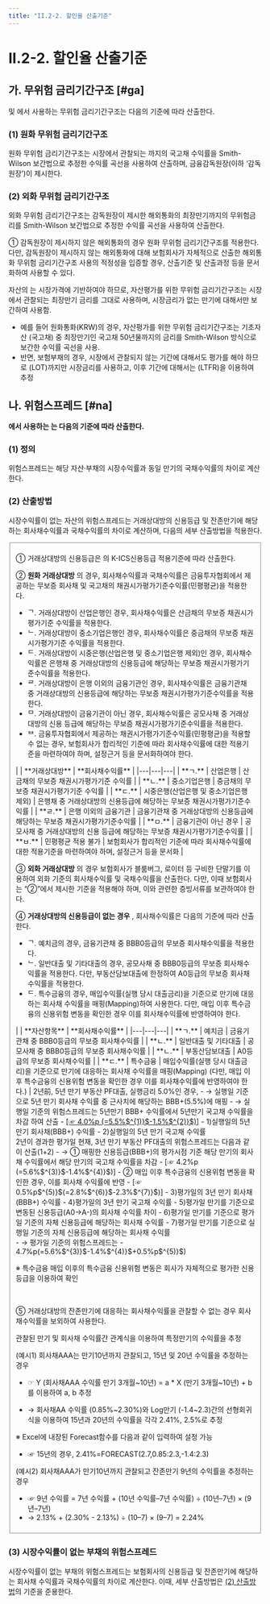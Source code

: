 ```yaml
---
title: "II.2-2. 할인율 산출기준"
---
```

# II.2-2. 할인율 산출기준

## 가. 무위험 금리기간구조 [#ga]
<OverlayDemo id="223_가" /><OverlayDemo id="223_다" /><OverlayDemo id="224_가" />및<OverlayDemo id="224_나" /> 에서 사용하는 무위험 금리기간구조는 다음의 기준에 따라 산출한다.


### (1) 원화 무위험 금리기간구조
원화 무위험 금리기간구조는 시장에서 관찰되는 <OverlayDemo id="최장만기" />까지의 국고채 수익률을 Smith-Wilson 보간법으로 추정한 수익률 곡선을 사용하여 산출하며, 금융감독원장(이하 ‘감독원장’)이 제시한다.

### (2) 외화 무위험 금리기간구조
외화 무위험 금리기간구조는 감독원장이 제시한 해외통화의 최장만기까지의 무위험금리를 Smith-Wilson 보간법으로 추정한 수익률 곡선을 사용하여 산출한다.

① 감독원장이 제시하지 않은 해외통화의 경우 원화 무위험 금리기간구조를 적용한다. 다만, 감독원장이 제시하지 않는 해외통화에 대해 보험회사가 자체적으로 산출한 해외통화 무위험 금리기간구조 사용의 적정성을 입증할 경우, 산출기준 및 산출과정 등을 문서화하여 사용할 수 있다.

<Accordion multiple activeIndex={[]}>
<AccordionTab header="자산평가를 위한 무위험 금리기간구조">

자산의 <OverlayDemo id="공정가치" />는 시장가격에 기반하여야 하므로, 자산평가를 위한 무위험 금리기간구조는 시장에서 관찰되는 최장만기 금리를 그대로 사용하며, 시장금리가 없는 만기에 대해서만 보간하여 사용함.
- 예를 들어 원화통화(KRW)의 경우, 자산평가를 위한 무위험 금리기간구조는 기초자산 (국고채) 중 최장만기인 국고채 50년물까지의 금리를 Smith-Wilson 방식으로 보간한 수익률 곡선을 사용.
- 반면, 보험부채의 경우, 시장에서 관찰되지 않는 기간에 대해서도 평가를 해야 하므로 <OverlayDemo id="최종관찰만기" />(LOT)까지만 시장금리를 사용하고, 이후 기간에 대해서는 <OverlayDemo id="장기선도금리" />(LTFR)을 이용하여 추정

</AccordionTab>
</Accordion>


## 나. 위험스프레드 [#na]
<OverlayDemo id="223_가" /><OverlayDemo id="223_다" /><OverlayDemo id="224_가" /> **에서 사용하는 <OverlayDemo id="위험스프레드"/>는 다음의 기준에 따라 산출한다.**

### (1) 정의
위험스프레드는 해당 자산·부채의 시장수익률과 동일 만기의 국채수익률의 차이로 계산한다.

### (2) 산출방법
시장수익률이 없는 자산의 위험스프레드는 거래상대방의 신용등급 및 잔존만기에 해당하는 회사채수익률과 국채수익률의 차이로 계산하며, 다음의 세부 산출방법을 적용한다.

<Fieldset legend = "위험스프레드 세부 산출방법" toggleable>

① 거래상대방의 신용등급은 <OverlayDemo id="452_나" />의 K-ICS신용등급 적용기준에 따라 산출한다.

② **원화 거래상대방** 의 경우, 회사채수익률과 국채수익률은 금융투자협회에서 제공하는 무보증 회사채 및 국고채의 채권시가평가기준수익률(민평평균)을 적용한다.

- ᄀ. 거래상대방이 산업은행인 경우, 회사채수익률은 산금채의 무보증 채권시가평가기준 수익률을 적용한다.
- ᄂ. 거래상대방이 중소기업은행인 경우, 회사채수익률은 중금채의 무보증 채권시가평가기준 수익률을 적용한다.
- ᄃ. 거래상대방이 시중은행(산업은행 및 중소기업은행 제외)인 경우, 회사채수익률은 은행채 중 거래상대방의 신용등급에 해당하는 무보증 채권시가평가기준수익률을 적용한다.
- ᄅ. 거래상대방이 은행 이외의 금융기관인 경우, 회사채수익률은 금융기관채 중 거래상대방의 신용등급에 해당하는 무보증 채권시가평가기준수익률을 적용한다.
- ᄆ. 거래상대방이 금융기관이 아닌 경우, 회사채수익률은 공모사채 중 거래상대방의 신용 등급에 해당하는 무보증 채권시가평가기준수익률을 적용한다.
- ᄇ. 금융투자협회에서 제공하는 채권시가평가기준수익률(민평평균)을 적용할 수 없는 경우, 보험회사가 합리적인 기준에 따라 회사채수익률에 대한 적용기준을 마련하여야 하며, 설정근거 등을 문서화하여야 한다.

<Accordion  activeIndex={[]}>
<AccordionTab header="원화 거래상대방">

<SubText>
|  | **거래상대방** | **회사채수익률** |
|---|---|---|
| **ㄱ.** | 산업은행 |  산금채의 무보증 채권시가평가기준 수익률 |
| **ㄴ.** | 중소기업은행 | 중금채의 무보증 채권시가평가기준 수익률 |
| **ㄷ.** | 시중은행(산업은행 및 중소기업은행 제외) | 은행채 중 거래상대방의 신용등급에 해당하는 무보증 채권시가평가기준수익률 |
| **ㄹ.** | 은행 이외의 금융기관 | 금융기관채 중 거래상대방의 신용등급에 해당하는 무보증 채권시가평가기준수익률 |
| **ㅁ.** | 금융기관이 아닌 경우 | 공모사채 중 거래상대방의 신용 등급에 해당하는 무보증 채권시가평가기준수익률 |
| **ㅂ.** | 민평평균 적용 불가 | 보험회사가 합리적인 기준에 따라 회사채수익률에 대한 적용기준을 마련하여야 하며, 설정근거 등을 문서화 |
</SubText>


</AccordionTab>
<AccordionTab header="위험스프레드 산출 예시">

<CenterImg src ="/kics/222_1.png" caption="채권시가평가기준수익률(민평평균, 금융투자협회) 21.12.31기준" />

<CenterImg src ="/kics/222_2.png" caption="위험스프레드(회사채수익률-국채수익률) 산출 예시" />
</AccordionTab>
</Accordion>

③ **외화 거래상대방** 의 경우 보험회사가 블룸버그, 로이터 등 구비한 단말기를 이용하여 외화 기준의 회사채수익률 및 국채수익률을 산출한다. 다만, 이때 보험회사는 “②”에서 제시한 기준을 적용해야 하며, 이와 관련한 증빙서류를 보관하여야 한다.

④ **거래상대방의 신용등급이 없는 경우** , 회사채수익률은 다음의 기준에 따라 산출한다.
- ᄀ. 예치금의 경우, 금융기관채 중 BBB0등급의 무보증 회사채수익률을 적용한다.
- ᄂ. 일반대출 및 기타대출의 경우, 공모사채 중 BBB0등급의 무보증 회사채수익률을 적용한다. 다만, 부동산담보대출에 한정하여 A0등급의 무보증 회사채수익률을 적용한다.
- ᄃ. 특수금융의 경우, 매입수익률(실행 당시 대출금리)을 기준으로 만기에 대응하는 회사채 수익률을 매핑(Mapping)하여 사용한다. 다만, 매입 이후 특수금융의 신용위험 변동을 확인한 경우 이를 회사채수익률에 반영하여야 한다.

<Accordion activeIndex={[]}>
<AccordionTab header="외화 거래상대방의 신용등급이 없는 경우">
<SubText>
|  | **자산항목** | **회사채수익률** |
|---|---|---|
| **ㄱ.** | 예치금 | 금융기관채 중 BBB0등급의 무보증 회사채수익률 |
| **ㄴ.** | 일반대출 및 기타대출 | 공모사채 중 BBB0등급의 무보증 회사채수익률 |
| **ㄴ.** | 부동산담보대출 | A0등급의 무보증 회사채수익률 |
| **ㄷ.** | 특수금융 | 매입수익률(실행 당시 대출금리)을 기준으로 만기에 대응하는 회사채 수익률을 매핑(Mapping) <SubText>(다만, 매입 이후 특수금융의 신용위험 변동을 확인한 경우 이를 회사채수익률에 반영하여야 한다.)</SubText>  |
</SubText>

</AccordionTab>
<AccordionTab header="매입수익률 매핑 예시">
 2년前, 5년 만기 부동산 PF대출, 실행금리 5.0%인 경우,
- → 실행일 기준으로 5년 만기 회사채 수익률 중 근사치에 해당하는 BBB+(5.5%)에 매핑
- → 실행일 기준의 위험스프레드는 5년만기 BBB+ 수익률에서 5년만기 국고채 수익률을 차감 하여 산출
- <u>[☞ 4.0%p (=5.5%$^{1)}$-1.5%$^{2)}$)]</u>
<SubText>
- 1)실행일의 5년 만기 회사채(BBB+) 수익률
- 2)실행일의 5년 만기 국고채 수익률
</SubText>
<br/>
2년이 경과한 평가일 현재, 3년 만기 부동산 PF대출의 위험스프레드는 다음과 같이 산출(1+2)
- → ① 매핑한 신용등급(BBB+)의 평가시점 기준 해당 만기의 회사채 수익률에서 해당 만기의 국고채 수익률을 차감
- [☞ 4.2%p (=5.6%$^{3)}$-1.4%$^{4)}$)]
- ② 매입 이후 특수금융의 신용위험 변동을 확인한 경우, 이를 회사채 수익률에 반영
- [☞ 0.5%p$^{5)}$(=2.8%$^{6)}$-2.3%$^{7)}$)]
<SubText>
- 3)평가일의 3년 만기 회사채(BBB+) 수익률
- 4)평가일의 3년 만기 국고채 수익률
- 5)평가일 만기를 기준으로 변동된 신용등급(A0→A-)의 회사채 수익률 차이
- 6)평가일 만기를 기준으로 평가일 기준의 자체 신용등급에 해당하는 회사채 수익률
- 7)평가일 만기를 기준으로 실행일 기준의 자체 신용등급에 해당하는 회사채 수익률
</SubText>
<br/>
- → 평가일 기준의 위험스프레드는
- 4.7%p(=5.6%$^{3)}$-1.4%$^{4)}$+0.5%p$^{5)}$)

<CenterImg src ="/kics/222_3.png" />

※ 특수금융 매입 이후의 특수금융 신용위험 변동은 회사가 자체적으로 평가한 신용등급을 이용하여 확인
</AccordionTab>
</Accordion>

<br/>

⑤ 거래상대방의 잔존만기에 대응하는 회사채수익률을 관찰할 수 없는 경우 회사채수익률을 보외하여 사용한다.

<Accordion multiple activeIndex={[]}>
<AccordionTab header="잔존만기에 대응하는 회사채수익률을 관찰할 수 없는 경우의 추정방법(예시)">

관찰된 만기 및 회사채 수익률간 관계식을 이용하여 특정만기의 수익률을 추정

(예시1) 회사채AAA는 만기10년까지 관찰되고, 15년 및 20년 수익률을 추정하는 경우
- ☞ Y (회사채AAA 수익률 만기 3개월\~10년) = a * X (만기 3개월\~10년) + b를 이용하여 a, b 추정

<CenterImg src ="/kics/222_4.png" caption="회사채 AAA 15년 및 20년 만기 수익률 산출"/>

- → 회사채AA 수익률 (0.85%\~2.30%)와 Log만기 (-1.4\~2.3)간의 선형회귀식을 이용하여 15년과 20년의 수익률을 각각 2.41%, 2.5%로 추정

※ Excel에 내장된 Forecast함수를 다음과 같이 입력하여 설정 가능
- ☞ 15년의 경우, 2.41%=FORECAST(2.7,0.85:2.3,-1.4:2.3)

(예시2) 회사채AAA가 만기10년까지 관찰되고 잔존만기 9년의 수익률을 추정하는 경우
- ☞ 9년 수익률 = 7년 수익률 + (10년 수익률–7년 수익률) ÷ (10년–7년) × (9년–7년)
- → 2.13% + (2.30% - 2.13%) ÷ (10–7) × (9–7) = 2.24%

</AccordionTab>
</Accordion>

</Fieldset>


### (3) 시장수익률이 없는 부채의 위험스프레드
시장수익률이 없는 부채의 위험스프레드는 보험회사의 신용등급 및 잔존만기에 해당하는 회사채 수익률과 국채수익률의 차이로 계산한다. 이때, 세부 산출방법은 [(2) 산출방법](#2-산출방법)의 기준을 준용한다.
